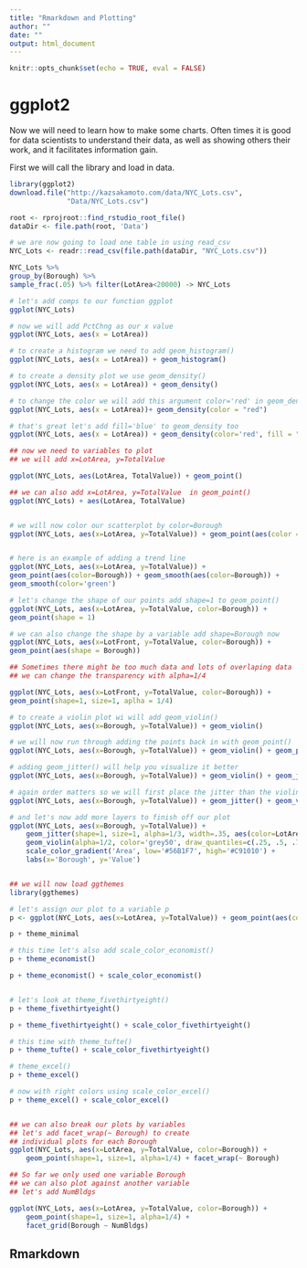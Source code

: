 ```yaml
---
title: "Rmarkdown and Plotting"
author: ""
date: ""
output: html_document
---
```

    
```r
knitr::opts_chunk$set(echo = TRUE, eval = FALSE)
```

# ggplot2

Now we will need to learn how to make some charts. Often times it is good for data scientists to understand
their data, as well as showing others their work, and it facilitates information gain.

First we will call the library and load in data.
```r
library(ggplot2)
download.file("http://kazsakamoto.com/data/NYC_Lots.csv", 
              "Data/NYC_Lots.csv")

root <- rprojroot::find_rstudio_root_file()
dataDir <- file.path(root, 'Data')

# we are now going to load one table in using read_csv
NYC_Lots <- readr::read_csv(file.path(dataDir, "NYC_Lots.csv"))

NYC_Lots %>% 
group_by(Borough) %>% 
sample_frac(.05) %>% filter(LotArea<20000) -> NYC_Lots
```

```r
# let's add comps to our function ggplot
ggplot(NYC_Lots)

# now we will add PctChng as our x value
ggplot(NYC_Lots, aes(x = LotArea))

# to create a histogram we need to add geom_histogram()
ggplot(NYC_Lots, aes(x = LotArea)) + geom_histogram()

# to create a density plot we use geom_density()
ggplot(NYC_Lots, aes(x = LotArea)) + geom_density()

# to change the color we will add this argument color='red' in geom_density
ggplot(NYC_Lots, aes(x = LotArea))+ geom_density(color = "red")

# that's great let's add fill='blue' to geom_density too
ggplot(NYC_Lots, aes(x = LotArea)) + geom_density(color='red', fill = "blue")

```

```r
## now we need to variables to plot
## we will add x=LotArea, y=TotalValue 

ggplot(NYC_Lots, aes(LotArea, TotalValue)) + geom_point()

## we can also add x=LotArea, y=TotalValue  in geom_point()
ggplot(NYC_Lots) + aes(LotArea, TotalValue)


# we will now color our scatterplot by color=Borough
ggplot(NYC_Lots, aes(x=LotArea, y=TotalValue)) + geom_point(aes(color = Borough))


# here is an example of adding a trend line
ggplot(NYC_Lots, aes(x=LotArea, y=TotalValue)) + 
geom_point(aes(color=Borough)) + geom_smooth(aes(color=Borough)) + 
geom_smooth(color='green')

# let's change the shape of our points add shape=1 to geom_point()
ggplot(NYC_Lots, aes(x=LotArea, y=TotalValue, color=Borough)) + 
geom_point(shape = 1)

# we can also change the shape by a variable add shape=Borough now
ggplot(NYC_Lots, aes(x=LotFront, y=TotalValue, color=Borough)) + 
geom_point(aes(shape = Borough))

## Sometimes there might be too much data and lots of overlaping data
## we can change the transparency with alpha=1/4

ggplot(NYC_Lots, aes(x=LotFront, y=TotalValue, color=Borough)) + 
geom_point(shape=1, size=1, aplha = 1/4)

# to create a violin plot wi will add geom_violin()
ggplot(NYC_Lots, aes(x=Borough, y=TotalValue)) + geom_violin()

# we will now run through adding the points back in with geom_point()
ggplot(NYC_Lots, aes(x=Borough, y=TotalValue)) + geom_violin() + geom_point()

# adding geom_jitter() will help you visualize it better
ggplot(NYC_Lots, aes(x=Borough, y=TotalValue)) + geom_violin() + geom_jitter()

# again order matters so we will first place the jitter than the violin layer
ggplot(NYC_Lots, aes(x=Borough, y=TotalValue)) + geom_jitter() + geom_violin()

# and let's now add more layers to finish off our plot
ggplot(NYC_Lots, aes(x=Borough, y=TotalValue)) +
    geom_jitter(shape=1, size=1, alpha=1/3, width=.35, aes(color=LotArea)) + 
    geom_violin(alpha=1/2, color='grey50', draw_quantiles=c(.25, .5, .75)) +
    scale_color_gradient('Area', low='#56B1F7', high='#C91010') +
    labs(x='Borough', y='Value')


## we will now load ggthemes
library(ggthemes)

# let's assign our plot to a variable p
p <- ggplot(NYC_Lots, aes(x=LotArea, y=TotalValue)) + geom_point(aes(color=Borough))

p + theme_minimal

# this time let's also add scale_color_economist()
p + theme_economist()

p + theme_economist() + scale_color_economist()


# let's look at theme_fivethirtyeight()
p + theme_fivethirtyeight()

p + theme_fivethirtyeight() + scale_color_fivethirtyeight()

# this time with theme_tufte()
p + theme_tufte() + scale_color_fivethirtyeight()

# theme_excel()
p + theme_excel()

# now with right colors using scale_color_excel()
p + theme_excel() + scale_color_excel()


## we can also break our plots by variables
## let's add facet_wrap(~ Borough) to create
## individual plots for each Borough
ggplot(NYC_Lots, aes(x=LotArea, y=TotalValue, color=Borough)) + 
    geom_point(shape=1, size=1, alpha=1/4) + facet_wrap(~ Borough)

## So far we only used one variable Borough
## we can also plot against another variable
## let's add NumBldgs

ggplot(NYC_Lots, aes(x=LotArea, y=TotalValue, color=Borough)) + 
    geom_point(shape=1, size=1, alpha=1/4) +
    facet_grid(Borough ~ NumBldgs)
```

## Rmarkdown
